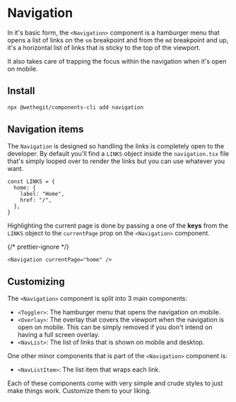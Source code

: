 
<Meta title="components/navigation/Readme" />

# Navigation

In it's basic form, the `<Navigation>` component is a hamburger menu that opens a list of links on the `sm` breakpoint and from the `md` breakpoint and up, it's a horizontal list of links that is sticky to the top of the viewport.

It also takes care of trapping the focus within the navigation when it's open on mobile.

## Install

```bash
npx @wethegit/components-cli add navigation
```

## Navigation items

The `Navigation` is designed so handling the links is completely open to the developer. By default you'll find a `LINKS` object inside the `navigation.tsx` file that's simply looped over to render the links but you can use whatever you want.

```tsx
const LINKS = {
  home: {
    label: "Home",
    href: "/",
  },
}
```

Highlighting the current page is done by passing a one of the **keys** from the `LINKS` object to the `currentPage` prop on the `<Navigation>` component.

{/* prettier-ignore */}
```tsx
<Navigation currentPage="home" />
```

## Customizing

The `<Navigation>` component is split into 3 main components:

- `<Toggler>`: The hamburger menu that opens the navigation on mobile.
- `<Overlay>`: The overlay that covers the viewport when the navigation is open on mobile. This can be simply removed if you don't intend on having a full screen overlay.
- `<NavList>`: The list of links that is shown on mobile and desktop.

One other minor components that is part of the `<Navigation>` component is:

- `<NavListItem>`: The list item that wraps each link.

Each of these components come with very simple and crude styles to just make things work. Customize them to your liking.
